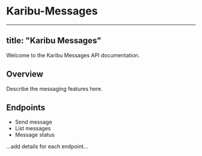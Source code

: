 # Karibu-Messages

---
title: "Karibu Messages"
---

Welcome to the Karibu Messages API documentation.

## Overview

Describe the messaging features here.

## Endpoints

- Send message
- List messages
- Message status

...add details for each endpoint...
